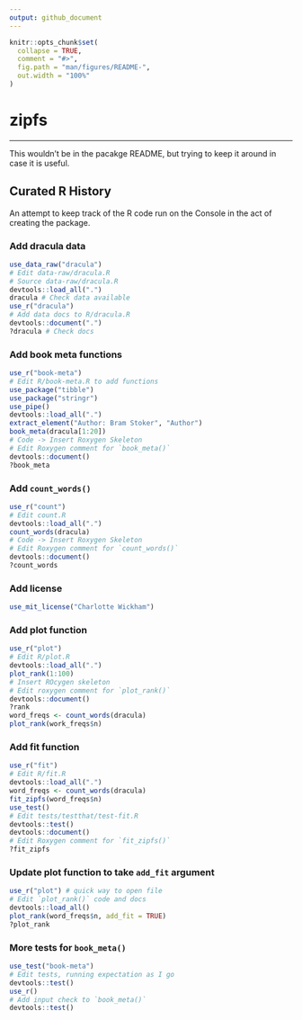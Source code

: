 ```yaml
---
output: github_document
---
```


<!-- README.md is generated from README.Rmd. Please edit that file -->

```r
knitr::opts_chunk$set(
  collapse = TRUE,
  comment = "#>",
  fig.path = "man/figures/README-",
  out.width = "100%"
)
```

# zipfs

<!-- badges: start -->
<!-- badges: end -->

---

This wouldn't be in the pacakge README, but trying to keep it around in case it is useful.

## Curated R History

An attempt to keep track of the R code run on the Console in the act of creating the package.

### Add dracula data

```r
use_data_raw("dracula")
# Edit data-raw/dracula.R
# Source data-raw/dracula.R
devtools::load_all(".")
dracula # Check data available
use_r("dracula")
# Add data docs to R/dracula.R
devtools::document(".")
?dracula # Check docs
```

### Add book meta functions

```r
use_r("book-meta")
# Edit R/book-meta.R to add functions
use_package("tibble")
use_package("stringr")
use_pipe()
devtools::load_all(".")
extract_element("Author: Bram Stoker", "Author")
book_meta(dracula[1:20])
# Code -> Insert Roxygen Skeleton
# Edit Roxygen comment for `book_meta()`
devtools::document()
?book_meta
```

### Add `count_words()`

```r
use_r("count")
# Edit count.R
devtools::load_all(".")
count_words(dracula)
# Code -> Insert Roxygen Skeleton
# Edit Roxygen comment for `count_words()`
devtools::document()
?count_words
```

### Add license

```r
use_mit_license("Charlotte Wickham")
```

### Add plot function

```r
use_r("plot")
# Edit R/plot.R
devtools::load_all(".")
plot_rank(1:100)
# Insert ROcygen skeleton
# Edit roxygen comment for `plot_rank()`
devtools::document()
?rank
word_freqs <- count_words(dracula)
plot_rank(work_freqs$n)
```

### Add fit function

```r
use_r("fit")
# Edit R/fit.R
devtools::load_all(".")
word_freqs <- count_words(dracula)
fit_zipfs(word_freqs$n)
use_test()
# Edit tests/testthat/test-fit.R
devtools::test()
devtools::document()
# Edit Roxygen comment for `fit_zipfs()`
?fit_zipfs
```

### Update plot function to take `add_fit` argument

```r
use_r("plot") # quick way to open file
# Edit `plot_rank()` code and docs
devtools::load_all()
plot_rank(word_freqs$n, add_fit = TRUE)
?plot_rank
```

### More tests for `book_meta()`

```r
use_test("book-meta")
# Edit tests, running expectation as I go
devtools::test()
use_r()
# Add input check to `book_meta()`
devtools::test()
```

